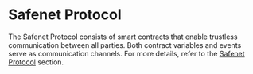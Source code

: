 # Safenet Protocol

The Safenet Protocol consists of smart contracts that enable trustless communication between all parties. 
Both contract variables and events serve as communication channels. 
For more details, refer to the [Safenet Protocol](/../protocol) section.